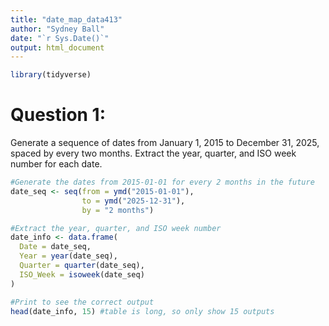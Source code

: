 ```yaml
---
title: "date_map_data413"
author: "Sydney Ball"
date: "`r Sys.Date()`"
output: html_document
---
```


```r
library(tidyverse)
```

# Question 1: 
Generate a sequence of dates from January 1, 2015 to December 31, 2025, spaced by
every two months. Extract the year, quarter, and ISO week number for each date.
```r
#Generate the dates from 2015-01-01 for every 2 months in the future
date_seq <- seq(from = ymd("2015-01-01"), 
                to = ymd("2025-12-31"), 
                by = "2 months")

#Extract the year, quarter, and ISO week number
date_info <- data.frame(
  Date = date_seq,
  Year = year(date_seq),
  Quarter = quarter(date_seq),
  ISO_Week = isoweek(date_seq)
)

#Print to see the correct output
head(date_info, 15) #table is long, so only show 15 outputs
```

